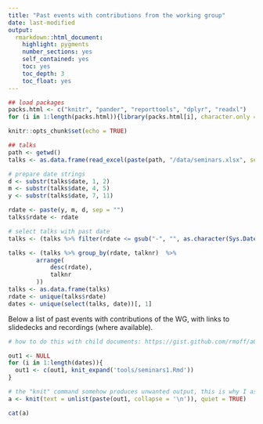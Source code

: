 ```yaml
---
title: "Past events with contributions from the working group"
date: last-modified
output: 
  rmarkdown::html_document:
    highlight: pygments
    number_sections: yes
    self_contained: yes
    toc: yes
    toc_depth: 3
    toc_float: yes
---
```


```r
## load packages
packs.html <- c("knitr", "pander", "reporttools", "dplyr", "readxl")
for (i in 1:length(packs.html)){library(packs.html[i], character.only = TRUE)}

knitr::opts_chunk$set(echo = TRUE)

## talks
path <- getwd()
talks <- as.data.frame(read_excel(paste(path, "/data/seminars.xlsx", sep = ""), col_types = NULL))

# prepare date strings
d <- substr(talks$date, 1, 2)
m <- substr(talks$date, 4, 5)
y <- substr(talks$date, 7, 11)

rdate <- paste(y, m, d, sep = "")
talks$rdate <- rdate

# select talks with past date
talks <- (talks %>% filter(rdate <= gsub("-", "", as.character(Sys.Date()))))

talks <- (talks %>% group_by(rdate, talknr)  %>% 
        arrange(
            desc(rdate), 
            talknr
        ))
talks <- as.data.frame(talks)
rdate <- unique(talks$rdate)
dates <- unique(select(talks, date))[, 1]
```

Below a list of past events with contributions of the WG, with links to slidedecks and recordings (where available).

```r

# how to do this with child documents: https://gist.github.com/rmoff/a043676a2f084b81a434

out1 <- NULL
for (i in 1:length(dates)){
  out1 <- c(out1, knit_expand('tools/seminars1.Rmd'))
}

# the "knit" command somehow produces unwanted output, this is why I assign its output to a and use a separate chunk to display a
a <- knit(text = unlist(paste(out1, collapse = '\n')), quiet = TRUE)
```

```r
cat(a)
```
